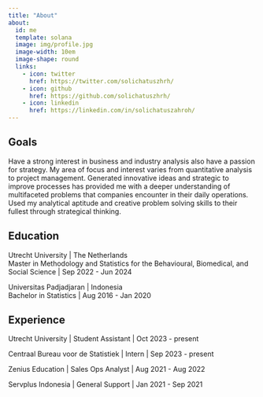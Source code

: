 ```yaml
---
title: "About"
about:
  id: me
  template: solana
  image: img/profile.jpg
  image-width: 10em
  image-shape: round
  links:    
    - icon: twitter
      href: https://twitter.com/solichatuszhrh/
    - icon: github
      href: https://github.com/solichatuszhrh/
    - icon: linkedin
      href: https://linkedin.com/in/solichatuszahroh/
---
```


:::{#me}

## Goals
Have a strong interest in business and industry analysis also have a passion for strategy. My area of focus and interest varies from quantitative analysis to project management. Generated innovative ideas and strategic to improve processes has provided me with a deeper understanding of multifaceted problems that companies encounter in their daily operations. Used my analytical aptitude and creative problem solving skills to their fullest through strategical thinking.

## Education
Utrecht University | The Netherlands\
Master in Methodology and Statistics for the Behavioural, Biomedical, and Social Science | Sep 2022 - Jun 2024

Universitas Padjadjaran | Indonesia\
Bachelor in Statistics | Aug 2016 - Jan 2020

## Experience
Utrecht University | Student Assistant | Oct 2023 - present

Centraal Bureau voor de Statistiek | Intern | Sep 2023 - present

Zenius Education | Sales Ops Analyst | Aug 2021 - Aug 2022

Servplus Indonesia | General Support | Jan 2021 - Sep 2021

:::

